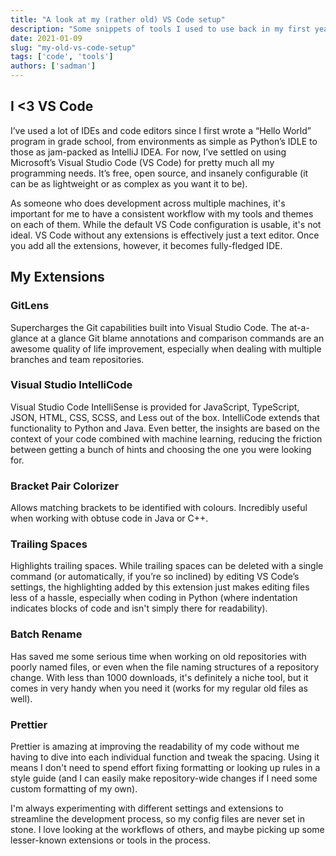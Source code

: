 ```yaml
---
title: "A look at my (rather old) VS Code setup"
description: "Some snippets of tools I used to use back in my first year of university (and some that I still do too)."
date: 2021-01-09
slug: "my-old-vs-code-setup"
tags: ['code', 'tools']
authors: ['sadman']
---
```


## I <3 VS Code

I’ve used a lot of IDEs and code editors since I first wrote a “Hello World” program in grade school, from environments as simple as Python’s IDLE to those as jam-packed as IntelliJ IDEA. For now, I’ve settled on using Microsoft’s Visual Studio Code (VS Code) for pretty much all my programming needs. It’s free, open source, and insanely configurable (it can be as lightweight or as complex as you want it to be).

As someone who does development across multiple machines, it's important for me to have a consistent workflow with my tools and themes on each of them. While the default VS Code configuration is usable, it's not ideal. VS Code without any extensions is effectively just a text editor. Once you add all the extensions, however, it becomes fully-fledged IDE.

## My Extensions

### GitLens
Supercharges the Git capabilities built into Visual Studio Code. The at-a-glance at a glance Git blame annotations and comparison commands are an awesome quality of life improvement, especially when dealing with multiple branches and team repositories.

### Visual Studio IntelliCode
Visual Studio Code IntelliSense is provided for JavaScript, TypeScript, JSON, HTML, CSS, SCSS, and Less out of the box. IntelliCode extends that functionality to Python and Java. Even better, the insights are based on the context of your code combined with machine learning, reducing the friction between getting a bunch of hints and choosing the one you were looking for.

### Bracket Pair Colorizer
Allows matching brackets to be identified with colours. Incredibly useful when working with obtuse code in Java or C++.

### Trailing Spaces
Highlights trailing spaces. While trailing spaces can be deleted with a single command (or automatically, if you’re so inclined) by editing VS Code’s settings, the highlighting added by this extension just makes editing files less of a hassle, especially when coding in Python (where indentation indicates blocks of code and isn't simply there for readability).

### Batch Rename
Has saved me some serious time when working on old repositories with poorly named files, or even when the file naming structures of a repository change. With less than 1000 downloads, it's definitely a niche tool, but it comes in very handy when you need it (works for my regular old files as well).

### Prettier
Prettier is amazing at improving the readability of my code without me having to dive into each individual function and tweak the spacing. Using it means I don't need to spend effort fixing formatting or looking up rules in a style guide (and I can easily make repository-wide changes if I need some custom formatting of my own).

I'm always experimenting with different settings and extensions to streamline the development process, so my config files are never set in stone. I love looking at the workflows of others, and maybe picking up some lesser-known extensions or tools in the process.
